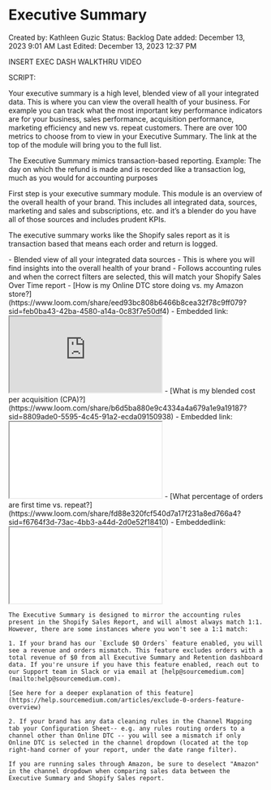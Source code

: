 # Executive Summary

Created by: Kathleen Guzic
Status: Backlog
Date added: December 13, 2023 9:01 AM
Last Edited: December 13, 2023 12:37 PM

INSERT EXEC DASH WALKTHRU VIDEO

SCRIPT: 

Your executive summary is a high level, blended view of all your integrated data. This is where you can view the overall health of your business. For example you can track what the most important key performance indicators are for your business, sales performance, acquisition performance, marketing efficiency and new vs. repeat customers.
There are over 100 metrics to choose from to view in your Executive Summary. The link at the top of the module will bring you to the full list.

The Executive Summary mimics transaction-based reporting.
Example: The day on which the refund is made and is recorded like a transaction log, much as you would for accounting purposes

First step is your executive summary module. This module is an overview of the overall health of your brand. This includes all integrated data, sources, marketing and sales and subscriptions, etc. and it’s a blender do you have all of those sources and includes prudent KPIs.

The executive summary works like the Shopify sales report as it is transaction based that means each order and return is logged.

<Accordion title="What is the Executive Summary module and what data can be found there?">
    - Blended view of all your integrated data sources
    - This is where you will find insights into the overall health of your brand
    - Follows accounting rules and when the correct filters are selected, this will match your Shopify Sales Over Time report
</Accordion>
<Accordion title="Common questions and insights that can be answered here:">
    - [How is my Online DTC store doing vs. my Amazon store?](https://www.loom.com/share/eed93bc808b6466b8cea32f78c9ff079?sid=feb0ba43-42ba-4580-a14a-0c83f7e50df4)
        - Embedded link: <iframe src="https://www.loom.com/embed/eed93bc808b6466b8cea32f78c9ff079?sid=9929ed08-8cdd-4e18-9776-d270c0335ba0"></iframe>
    - [What is my blended cost per acquisition (CPA)?](https://www.loom.com/share/b6d5ba880e9c4334a4a679a1e9a19187?sid=8809ade0-5595-4c45-91a2-ecda09150938)
        - Embedded link: <iframe src="[https://www.loom.com/embed/b6d5ba880e9c4334a4a679a1e9a19187?sid=b3bef91d-6bee-4cb7-90ca-5fb81badddd0](https://www.loom.com/embed/b6d5ba880e9c4334a4a679a1e9a19187?sid=b3bef91d-6bee-4cb7-90ca-5fb81badddd0)"></iframe>
    - [What percentage of orders are first time vs. repeat?](https://www.loom.com/share/fd88e320fcf540d7a17f231a8ed766a4?sid=f6764f3d-73ac-4bb3-a44d-2d0e52f18410)
        - Embeddedlink: <iframe src="[https://www.loom.com/embed/fd88e320fcf540d7a17f231a8ed766a4?sid=da3a749f-b0fe-49d8-835e-964cfc3da086](https://www.loom.com/embed/fd88e320fcf540d7a17f231a8ed766a4?sid=da3a749f-b0fe-49d8-835e-964cfc3da086)"></iframe>
</Accordion>
<Accordion title="Potential reporting differences & discrepancies">
    
    The Executive Summary is designed to mirror the accounting rules present in the Shopify Sales Report, and will almost always match 1:1.  However, there are some instances where you won't see a 1:1 match:
    
    1. If your brand has our `Exclude $0 Orders` feature enabled, you will see a revenue and orders mismatch. This feature excludes orders with a total revenue of $0 from all Executive Summary and Retention dashboard data. If you're unsure if you have this feature enabled, reach out to our Support team in Slack or via email at [help@sourcemedium.com](mailto:help@sourcemedium.com).
    
    [See here for a deeper explanation of this feature](https://help.sourcemedium.com/articles/exclude-0-orders-feature-overview)
    
    2. If your brand has any data cleaning rules in the Channel Mapping tab your Configuration Sheet-- e.g. any rules routing orders to a channel other than Online DTC -- you will see a mismatch if only Online DTC is selected in the channel dropdown (located at the top right-hand corner of your report, under the date range filter).
    
    If you are running sales through Amazon, be sure to deselect "Amazon" in the channel dropdown when comparing sales data between the Executive Summary and Shopify Sales report.
</Accordion>